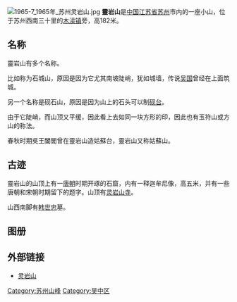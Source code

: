 [[File:1965-7_1965年_苏州灵岩山.jpg|thumb]]
'''靈岩山'''是[[中华人民共和国|中国]][[江苏省|江苏省]][[苏州|苏州]]市内的一座小山，位于苏州西南三十里的[[木渎镇|木渎镇]]旁，高182米。

==名称==
靈岩山有多个名称。

比如称为石城山，原因是因为它尤其南坡陡峭，犹如城墙，传说[[吴国|吴国]]曾经在上面筑城。

另一个名称是砚石山，原因是因为山上的石头可以制[[砚台|砚台]]。

由于它陡峭，而山顶又平缓，因此看上去如同一块方形的印，因此也有玉符山或方山的称法。

春秋时期吳王闔閭曾在靈岩山造姑蘇台，靈岩山又称姑蘇山。

==古迹==
靈岩山的山顶上有一[[唐朝|唐朝]]时期开琢的石窟，内有一释迦牟尼像，高五米，并有一些唐朝和宋朝时期留下的题字。山顶有[[灵岩山寺|灵岩山寺]]。

山西南脚有[[韩世忠|韩世忠]]墓。

== 图册 ==
{{Gallery
|width = 200
|height = 
|lines = 1
|File:苏州灵岩山景区入口.jpg |景区入口.2022<br>
|File:苏州灵岩山寺大门.jpg |灵岩山寺大门.2022<br>
|File:苏州灵岩山石雕.jpg ‎ |石雕.2022<br>
|File:苏州灵岩山（灵岩石龟）.jpg |灵岩石龟.2022<br>
|File:苏州灵岩山寺简介.jpg ‎|灵岩山寺简介.2022<br>
|File:苏州灵岩山寺门牌.jpg |门牌.2022<br>
|File:苏州灵岩山寺（大雄殿）.jpg |大雄殿.2022<br>
}}

==外部链接==
*[https://web.archive.org/web/20110720101313/http://www.aroundsuzhou.com/scenic/scenic.asp?id=256 灵岩山]

{{coord|display=title}}
{{Suzhou-stub}}

[[Category:苏州山峰|Category:苏州山峰]]
[[Category:吴中区|Category:吴中区]]